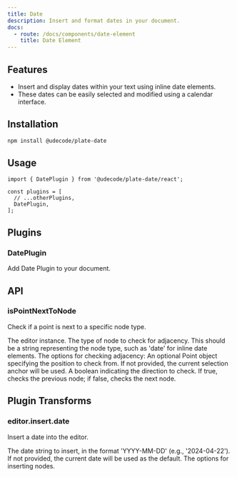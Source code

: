 ```yaml
---
title: Date
description: Insert and format dates in your document.
docs:
  - route: /docs/components/date-element
    title: Date Element
---
```


<ComponentPreview name="date-demo" />

<PackageInfo>

## Features

- Insert and display dates within your text using inline date elements.
- These dates can be easily selected and modified using a calendar interface.

</PackageInfo>

## Installation

```bash
npm install @udecode/plate-date
```

## Usage

```tsx
import { DatePlugin } from '@udecode/plate-date/react';

const plugins = [
  // ...otherPlugins,
  DatePlugin,
];
```

## Plugins

### DatePlugin

Add Date Plugin to your document.

## API

### isPointNextToNode

Check if a point is next to a specific node type.

<APIParameters>

<APIItem name="editor" type="PlateEditor">
The editor instance.
</APIItem>

<APIItem name="nodeType" type="string">
The type of node to check for adjacency. This should be a string representing the node type, such as 'date' for inline date elements.
</APIItem>

<APIItem name="options" type="object">
The options for checking adjacency:

<APISubList>
<APISubListItem parent="options" name="at" type="Point" optional>
An optional Point object specifying the position to check from. If not provided, the current selection anchor will be used.
</APISubListItem>
<APISubListItem parent="options" name="reverse" type="boolean">
A boolean indicating the direction to check. If true, checks the previous node; if false, checks the next node.
</APISubListItem>
</APISubList>

</APIItem>

</APIParameters>

## Plugin Transforms

### editor.insert.date

Insert a date into the editor.

<APIParameters>

<APIItem name="date" type="string" optional>
The date string to insert, in the format 'YYYY-MM-DD' (e.g., '2024-04-22'). If not provided, the current date will be used as the default.
</APIItem>

<APIItem name="options" type="InsertNodesOptions" optional>
The options for inserting nodes.
</APIItem>

</APIParameters>
